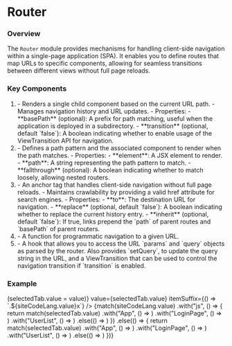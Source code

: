 

# Router

### Overview

The `Router` module provides mechanisms for handling client-side 
navigation within a single-page application (SPA). It enables 
you to define routes that map URLs to specific components, 
allowing for seamless transitions between different views without 
full page reloads.

### Key Components

1. <CodePreview data={routerTypePreview} />
    - Renders a single child component based on the current URL path.
    - Manages navigation history and URL updates.
    - Properties:
        - **basePath** (optional): A prefix for path matching, useful
          when the application is deployed in a subdirectory.
        - **transition** (optional, default `false`): A boolean
          indicating whether to enable usage of the <ExternalLink href="https://developer.mozilla.org/en-US/docs/Web/API/View_Transition_API">ViewTransition API</ExternalLink> for navigation.
2. <CodePreview data={routeTypePreview} />
    - Defines a path pattern and the associated component to render when
      the path matches.
    - Properties:
        - **element**: A JSX element to render.
        - **path**: A string representing the path pattern to match.
        - **fallthrough** (optional): A boolean indicating whether to
          match loosely, allowing nested routers.
3. <CodePreview data={linkTypePreview} />
    - An anchor tag that handles client-side navigation without full
      page reloads.
    - Maintains crawlability by providing a valid href attribute for
      search engines.
    - Properties:
        - **to**: The destination URL for navigation.
        - **replace** (optional, default `false`): A boolean
          indicating whether to replace the current history entry.
        - **inherit** (optional, default `false`): If true, links prepend 
          the `path` of parent routes and `basePath` of parent routers.
4. <CodePreview data={navigateTypePreview} />
    - A function for programmatic navigation to a given URL. 
5. <CodePreview data={useRouterTypePreview} />
    - A hook that allows you to access the URL `params` and `query`
      objects as parsed by the router. Also provides `setQuery`, to 
      update the query string in the URL, and a <ExternalLink href="https://developer.mozilla.org/en-US/docs/Web/API/ViewTransition">ViewTransition</ExternalLink> <CodePreview data={refTypePreview} />
      that can be used to control the navigation transition if `transition` is enabled.

### Example

<div>
  <div className="not-prose">
    <TabGroup
      items={["App", "LoginPage", "UserList", "UserPage"]}
      onSelect={(value) => (selectedTab.value = value)}
      value={selectedTab.value}
      itemSuffix={() => `.${siteCodeLang.value}x`}
    />
    {match(siteCodeLang.value)
        .with("js", () => { 
          return match(selectedTab.value)
            .with("App", () => <ExampleApp />)
            .with("LoginPage", () => <ExampleLoginPage />)
            .with("UserList", () => <ExampleUserList />)
            .else(() => <ExampleUserPage />)
        })
        .else(() => {
          return match(selectedTab.value)
            .with("App", () => <ExampleApp />)
            .with("LoginPage", () => <ExampleLoginPage />)
            .with("UserList", () => <ExampleUserListTS />)
            .else(() => <ExampleUserPage />)
        })}
  </div>
</div>
